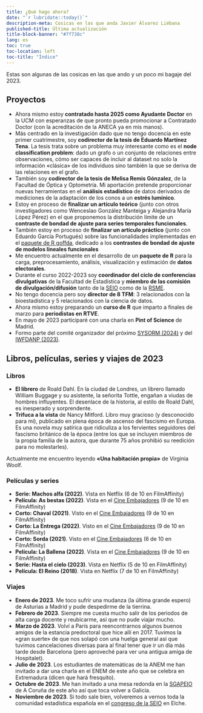 ```yaml
---
title: ¿Qué hago ahora?
date: "`r lubridate::today()`"
description-meta: Cosicas en las que anda Javier Álvarez Liébana
published-title: Última actualización
title-block-banner: "#7f738c"
lang: es
toc: true
toc-location: left
toc-title: "Índice"
---
```


Estas son algunas de las cosicas en las que ando y un poco mi bagaje del 2023.

## Proyectos

- Ahora mismo estoy **contratado hasta 2025 como Ayudante Doctor** en la UCM con esperanzas de que pronto pueda promocionar a Contratado Doctor (con la acreditación de la ANECA ya en mis manos).
- Más centrado en la investigación dado que no tengo docencia en este primer cuatrimestre, soy **codirector de la tesis de Eduardo Martínez Tena**. La tesis trata sobre un problema muy interesante como es el **node classification problem**: dado un grafo o un conjunto de relaciones entre observaciones, cómo ser capaces de incluir al dataset no solo la información «clásica» de los individuos sino también la que se deriva de las relaciones en el grafo.
- También soy **codirector de la tesis de Melisa Remis Gónzalez**, de la Facultad de Óptica y Optometría. Mi aportación pretende proporcionar nuevas herramientas en el **análisis estadístico** de datos derivados de mediciones de la adaptación de los conos a un **estrés lumínico**.
- Estoy en proceso de **finalizar un artículo teórico** (junto con otros investigadores como Wenceslao González Manteiga y Alejandra María López Pérez) en el que proponemos la distribución límite de un **contraste de bondad de ajuste para series temporales funcionales**.
- También estoy en proceso de **finalizar un artículo práctico** (junto con Eduardo García Portugués) sobre las funcionalidades implementadas en el [paquete de R goffda](https://github.com/egarpor/goffda), dedicado a los **contrastes de bondad de ajuste de modelos lineales funcionales**
- Me encuentro actualmente en el desarrollo de un **paquete de R** para la carga, preprocesamiento, análisis, visualización y estimación de **datos electorales**.
- Durante el curso 2022-2023 soy **coordinador del ciclo de conferencias divulgativas** de la Facultad de Estadística y **miembro de las comisión de divulgación/difusión** tanto de la [SEIO](https://www.seio.es/) como de la [RSME](https://www.rsme.es/).
- No tengo docencia pero soy **director de 8 TFM**: 3 relacionados con la bioestadística y 5 relacionados con la ciencia de datos.
- Ahora mismo estoy preparando un **curso de R** que imparto a finales de marzo para **periodistas en RTVE**.
- En mayo de 2023 participaré con una charla en **Pint of Science** de Madrid.
- Formo parte del comité organizador del próximo [SYSORM (2024)](https://sysorm.umh.es/) y del [IWFDANP (2023)](https://iwfdanp.webnode.es/).


## Libros, películas, series y viajes de 2023

### Libros

- **El librero** de Roald Dahl. En la ciudad de Londres, un librero llamado William Buggage y su asistente, la señorita Tottle, engañan a viudas de hombres influyentes. El desenlace de la historia, al estilo de Roald Dahl, es inesperado y sorprendente.
- **Trifuca a la vista** de Nancy Mitford. Libro muy gracioso (y desconocido para mí), publicado en plena época de ascenso del fascismo en Europa. Es una novela muy satírica que ridiculiza a los fervientes seguidores del fascismo británico de la época (entre los que se incluyen miembros de la propia familia de la autora, que durante 75 años prohibió su reedición para no molestarles).

Actualmente me encuentro leyendo **«Una habitación propia»** de Virginia Woolf.


### Películas y series

- **Serie: Machos alfa (2022)**. Vista en Netflix (6 de 10 en FilmAffinity)
- **Película: As bestas (2022)**.  Vista en el [Cine Embajadores](https://cinesembajadores.es/) (9 de 10 en FilmAffinity)
- **Corto: Chaval (2021)**. Visto en el [Cine Embajadores](https://cinesembajadores.es/) (9 de 10 en FilmAffinity)
- **Corto: La Entrega (2022)**. Visto en el [Cine Embajadores](https://cinesembajadores.es/) (9 de 10 en FilmAffinity)
- **Corto: Sorda (2021)**. Visto en el [Cine Embajadores](https://cinesembajadores.es/) (6 de 10 en FilmAffinity)
- **Película: La Ballena (2022)**. Vista en el [Cine Embajadores](https://cinesembajadores.es/) (9 de 10 en FilmAffinity)
- **Serie: Hasta el cielo (2023)**. Vista en Netflix (5 de 10 en FilmAffinity)
- **Película: El Reino (2018)**. Vista en Netflix (7 de 10 en FilmAffinity)

### Viajes

- **Enero de 2023**. Me toco sufrir una mudanza (la última grande espero) de Asturias a Madrid y pude despedirme de la tierrina.
- **Febrero de 2023**. Siempre me cuesta mucho salir de los periodos de alta carga docente y reubicarme, así que no pude viajar mucho.
- **Marzo de 2023**. Volví a París para reencontrarnos algunos buenos amigos de la estancia predoctoral que hice allí en 2017. Tuvimos la «gran suerte» de que nos solapó con una huelga general así que tuvimos cancelaciones diversas para al final tener que ir un día más tarde desde Barcelona (pero aproveché para ver una antigua amiga de Hospitalet).
- **Julio de 2023**. Los estudiantes de matemáticas de la ANEM me han invitado a dar una charla en el ENEM de este año que se celebra en Extremadura (dicen que hará fresquito).
- **Octubre de 2023**. Me han invitado a una mesa redonda en la [SGAPEIO](http://xvicongreso.sgapeio.es/) de A Coruña de este año así que toca volver a Galicia.
- **Noviembre de 2023**. Si todo sale bien, volveremos a vernos toda la comunidad estadística española en el [congreso de la SEIO](https://seio2023.com/es/) en Elche.


